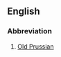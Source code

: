 ==English==

===Abbreviation===
{{rfc-header|Abbreviation}}
{{head|en|abbreviation}}

# [[Old Prussian]]